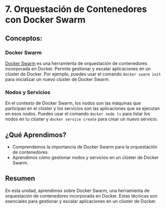 # 7. Orquestación de Contenedores con Docker Swarm

## Conceptos:

### Docker Swarm

[Docker Swarm](https://docs.docker.com/engine/swarm/) es una herramienta de orquestación de contenedores incorporada en Docker. Permite gestionar y escalar aplicaciones en un clúster de Docker. Por ejemplo, puedes usar el comando `docker swarm init` para inicializar un nuevo clúster de Docker Swarm.

### Nodos y Servicios

En el contexto de Docker Swarm, los nodos son las máquinas que participan en el clúster y los servicios son las aplicaciones que se ejecutan en esos nodos. Puedes usar el comando `docker node ls` para listar los nodos en tu clúster y `docker service create` para crear un nuevo servicio.

## ¿Qué Aprendimos?
- Comprendemos la importancia de Docker Swarm para la orquestación de contenedores.
- Aprendimos cómo gestionar nodos y servicios en un clúster de Docker Swarm.

## Resumen
En esta unidad, aprendimos sobre Docker Swarm, una herramienta de orquestación de contenedores incorporada en Docker. Estas técnicas son esenciales para gestionar y escalar aplicaciones en un clúster de Docker.